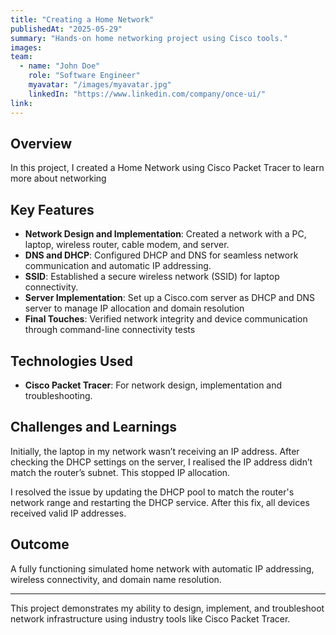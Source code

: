 ---
title: "Creating a Home Network"
publishedAt: "2025-05-29"
summary: "Hands-on home networking project using Cisco tools."
images:
team:
  - name: "John Doe"
    role: "Software Engineer"
    myavatar: "/images/myavatar.jpg"
    linkedIn: "https://www.linkedin.com/company/once-ui/"
link: 
---

## Overview

In this project, I created a Home Network using Cisco Packet Tracer to learn more about networking

## Key Features

- **Network Design and Implementation**: Created a network with a PC, laptop, wireless router, cable modem, and server.
- **DNS and DHCP**: Configured DHCP and DNS for seamless network communication and automatic IP addressing.
- **SSID**: Established a secure wireless network (SSID) for laptop connectivity.
- **Server Implementation**: Set up a Cisco.com server as DHCP and DNS server to manage IP allocation and domain resolution
- **Final Touches**: Verified network integrity and device communication through command-line connectivity tests

## Technologies Used

- **Cisco Packet Tracer**: For network design, implementation and troubleshooting.

## Challenges and Learnings

Initially, the laptop in my network wasn’t receiving an IP address. After checking the DHCP settings on the server, I realised the IP address didn’t match the router’s subnet. This stopped IP allocation.

I resolved the issue by updating the DHCP pool to match the router's network range and restarting the DHCP service. After this fix, all devices received valid IP addresses.

## Outcome

A fully functioning simulated home network with automatic IP addressing, wireless connectivity, and domain name resolution.

---

This project demonstrates my ability to design, implement, and troubleshoot network infrastructure using industry tools like Cisco Packet Tracer.